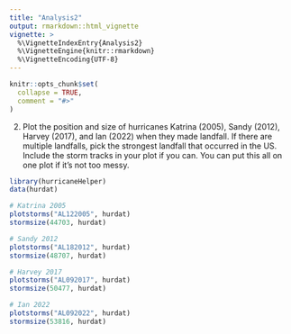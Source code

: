 ```yaml
---
title: "Analysis2"
output: rmarkdown::html_vignette
vignette: >
  %\VignetteIndexEntry{Analysis2}
  %\VignetteEngine{knitr::rmarkdown}
  %\VignetteEncoding{UTF-8}
---
```


```r
knitr::opts_chunk$set(
  collapse = TRUE,
  comment = "#>"
)
```

2. Plot the position and size of hurricanes Katrina (2005), Sandy (2012), Harvey (2017), and Ian (2022) when they made landfall. If there are multiple landfalls, pick the strongest landfall that occurred in the US. Include the storm tracks in your plot if you can. You can put this all on one plot if it’s not too messy.

```r
library(hurricaneHelper)
data(hurdat)

# Katrina 2005
plotstorms("AL122005", hurdat)
stormsize(44703, hurdat)

# Sandy 2012
plotstorms("AL182012", hurdat)
stormsize(48707, hurdat)

# Harvey 2017
plotstorms("AL092017", hurdat)
stormsize(50477, hurdat)

# Ian 2022
plotstorms("AL092022", hurdat)
stormsize(53816, hurdat)
```
